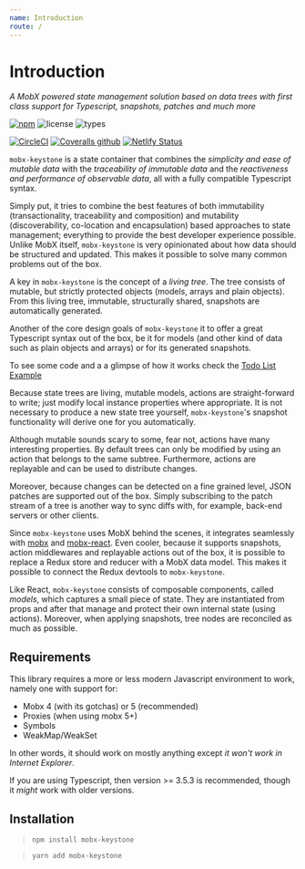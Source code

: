 ```yaml
---
name: Introduction
route: /
---
```


# Introduction

_A MobX powered state management solution based on data trees with first class support for Typescript, snapshots, patches and much more_

[![npm](https://img.shields.io/npm/v/mobx-keystone.svg?style=flat-square&logo=npm)](https://www.npmjs.com/package/mobx-keystone)
![license](https://img.shields.io/npm/l/mobx-keystone.svg?style=flat-square)
![types](https://img.shields.io/npm/types/mobx-keystone.svg?style=flat-square&logo=typescript)

[![CircleCI](https://img.shields.io/circleci/build/github/xaviergonz/mobx-keystone.svg?style=flat-square&logo=circleci)](https://circleci.com/gh/xaviergonz/workflows/mobx-keystone)
[![Coveralls github](https://img.shields.io/coveralls/github/xaviergonz/mobx-keystone.svg?style=flat-square&logo=coveralls)](https://coveralls.io/github/xaviergonz/mobx-keystone?branch=master)
[![Netlify Status](https://api.netlify.com/api/v1/badges/c5f60bcb-c1ff-4d04-ad14-1fc34ddbb429/deploy-status)](https://app.netlify.com/sites/mobx-keystone/deploys)

`mobx-keystone` is a state container that combines the _simplicity and ease of mutable data_ with the _traceability of immutable data_ and the _reactiveness and performance of observable data_, all with a fully compatible Typescript syntax.

Simply put, it tries to combine the best features of both immutability (transactionality, traceability and composition) and mutability (discoverability, co-location and encapsulation) based approaches to state management; everything to provide the best developer experience possible.
Unlike MobX itself, `mobx-keystone` is very opinionated about how data should be structured and updated.
This makes it possible to solve many common problems out of the box.

A key in `mobx-keystone` is the concept of a _living tree_. The tree consists of mutable, but strictly protected objects (models, arrays and plain objects).
From this living tree, immutable, structurally shared, snapshots are automatically generated.

Another of the core design goals of `mobx-keystone` it to offer a great Typescript syntax out of the box, be it for models (and other kind of data such as plain objects and arrays) or for its generated snapshots.

To see some code and a a glimpse of how it works check the [Todo List Example](./examples/todoList)

Because state trees are living, mutable models, actions are straight-forward to write; just modify local instance properties where appropriate. It is not necessary to produce a new state tree yourself, `mobx-keystone`'s snapshot functionality will derive one for you automatically.

Although mutable sounds scary to some, fear not, actions have many interesting properties.
By default trees can only be modified by using an action that belongs to the same subtree.
Furthermore, actions are replayable and can be used to distribute changes.

Moreover, because changes can be detected on a fine grained level, JSON patches are supported out of the box.
Simply subscribing to the patch stream of a tree is another way to sync diffs with, for example, back-end servers or other clients.

Since `mobx-keystone` uses MobX behind the scenes, it integrates seamlessly with [mobx](https://mobx.js.org) and [mobx-react](https://github.com/mobxjs/mobx-react).
Even cooler, because it supports snapshots, action middlewares and replayable actions out of the box, it is possible to replace a Redux store and reducer with a MobX data model.
This makes it possible to connect the Redux devtools to `mobx-keystone`.

Like React, `mobx-keystone` consists of composable components, called _models_, which captures a small piece of state. They are instantiated from props and after that manage and protect their own internal state (using actions). Moreover, when applying snapshots, tree nodes are reconciled as much as possible.

## Requirements

This library requires a more or less modern Javascript environment to work, namely one with support for:

- Mobx 4 (with its gotchas) or 5 (recommended)
- Proxies (when using mobx 5+)
- Symbols
- WeakMap/WeakSet

In other words, it should work on mostly anything except _it won't work in Internet Explorer_.

If you are using Typescript, then version >= 3.5.3 is recommended, though it _might_ work with older versions.

## Installation

> `npm install mobx-keystone`

> `yarn add mobx-keystone`
